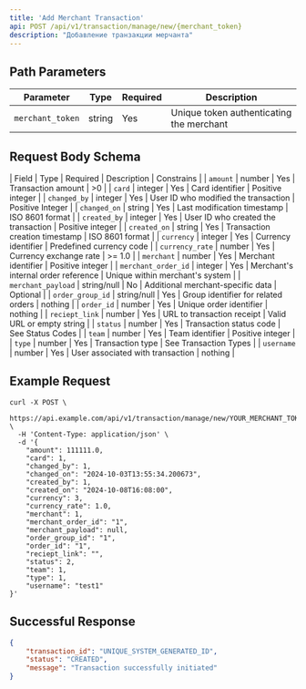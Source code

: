 ```yaml
---
title: 'Add Merchant Transaction'
api: POST /api/v1/transaction/manage/new/{merchant_token}
description: "Добавление транзакции мерчанта"
---
```


## Path Parameters
| Parameter | Type | Required | Description |
|-----------|------|----------|-------------|
```merchant_token```| string | Yes | Unique token authenticating the merchant|

## Request Body Schema
| Field | Type | Required | Description | Constrains |
| ```amount```               | number  | Yes | Transaction amount | >0 |
| ```card```                 | integer | Yes | Card identifier | Positive integer |
| ```changed_by```           | integer | Yes | User ID who modified the transaction | Positive Integer |
| ```changed_on```           | string  | Yes | Last modification timestamp | ISO 8601 format |
| ```created_by```           | integer | Yes | User ID who created the transaction | Positive integer |
| ```created_on```           | string  | Yes | Transaction creation timestamp | ISO 8601 format |
| ```currency```             | integer | Yes | Currency identifier | Predefined currency code |
| ```currency_rate```        | number  | Yes | Currency exchange rate | >= 1.0 |
| ```merchant```             | number  | Yes | Merchant identifier | Positive integer |
| ```merchant_order_id```    | integer | Yes | Merchant's internal order reference | Unique within merchant's system |
| ```merchant_payload``` | string/null | No | Additional merchant-specific data | Optional |
| ```order_group_id``` | string/null | Yes | Group identifier for related orders | nothing |
| ```order_id``` | number | Yes | Unique order identifier | nothing |
| ```reciept_link``` | number | Yes | URL to transaction receipt | Valid URL or empty string |
| ```status``` | number | Yes | Transaction status code | See Status Codes |
| ```team``` | number | Yes | Team identifier | Positive integer |
| ```type``` | number | Yes | Transaction type | See Transaction Types |
| ```username``` | number | Yes | User associated with transaction | nothing |

## Example Request
```cURL
curl -X POST \
  https://api.example.com/api/v1/transaction/manage/new/YOUR_MERCHANT_TOKEN \
  -H 'Content-Type: application/json' \
  -d '{
    "amount": 111111.0,
    "card": 1,
    "changed_by": 1,
    "changed_on": "2024-10-03T13:55:34.200673",
    "created_by": 1,
    "created_on": "2024-10-08T16:08:00",
    "currency": 3,
    "currency_rate": 1.0,
    "merchant": 1,
    "merchant_order_id": "1",
    "merchant_payload": null,
    "order_group_id": "1",
    "order_id": "1",
    "reciept_link": "",
    "status": 2,
    "team": 1,
    "type": 1,
    "username": "test1"
}'
```

## Successful Response
```json
{
    "transaction_id": "UNIQUE_SYSTEM_GENERATED_ID",
    "status": "CREATED",
    "message": "Transaction successfully initiated"
}
```
